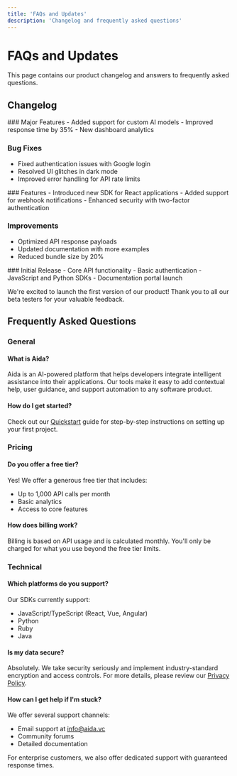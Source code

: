 ```yaml
---
title: 'FAQs and Updates'
description: 'Changelog and frequently asked questions'
---
```


# FAQs and Updates

This page contains our product changelog and answers to frequently asked questions.

## Changelog

<Update label="May 19, 2025" description="v1.2.0">
  ### Major Features
  - Added support for custom AI models
  - Improved response time by 35%
  - New dashboard analytics

  ### Bug Fixes
  - Fixed authentication issues with Google login
  - Resolved UI glitches in dark mode
  - Improved error handling for API rate limits
</Update>

<Update label="April 10, 2025" description="v1.1.0">
  ### Features
  - Introduced new SDK for React applications
  - Added support for webhook notifications
  - Enhanced security with two-factor authentication

  ### Improvements
  - Optimized API response payloads
  - Updated documentation with more examples
  - Reduced bundle size by 20%
</Update>

<Update label="March 5, 2025" description="v1.0.0">
  ### Initial Release
  - Core API functionality
  - Basic authentication
  - JavaScript and Python SDKs
  - Documentation portal launch

  We're excited to launch the first version of our product! Thank you to all our beta testers for your valuable feedback.
</Update>

## Frequently Asked Questions

### General

#### What is Aida?

Aida is an AI-powered platform that helps developers integrate intelligent assistance into their applications. Our tools make it easy to add contextual help, user guidance, and support automation to any software product.

#### How do I get started?

Check out our [Quickstart](/quickstart) guide for step-by-step instructions on setting up your first project.

### Pricing

#### Do you offer a free tier?

Yes! We offer a generous free tier that includes:
- Up to 1,000 API calls per month
- Basic analytics
- Access to core features

#### How does billing work?

Billing is based on API usage and is calculated monthly. You'll only be charged for what you use beyond the free tier limits.

### Technical

#### Which platforms do you support?

Our SDKs currently support:
- JavaScript/TypeScript (React, Vue, Angular)
- Python
- Ruby
- Java

#### Is my data secure?

Absolutely. We take security seriously and implement industry-standard encryption and access controls. For more details, please review our [Privacy Policy](/privacy-policy).

#### How can I get help if I'm stuck?

We offer several support channels:
- Email support at [info@aida.vc](mailto:info@aida.vc)
- Community forums
- Detailed documentation

For enterprise customers, we also offer dedicated support with guaranteed response times.
